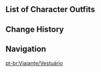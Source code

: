 {{CharacterTabs}}

==List of Character Outfits==
{{Outfits by Category Table|Traveler Outfits|nocharacter=1}}

==Change History==
{{Change History|1.0}}

==Navigation==
{{Character Navbox|link type=outfits}}
[[pt-br:Viajante/Vestuário]]